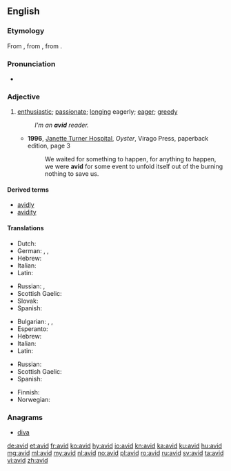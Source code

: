 ==English==

===Etymology===
From {{etyl|fr|en}} {{term|avide|lang=fr}}, from {{etyl|la|en}} {{term|avidus||eager, desirous; greedy|lang=la}}, from {{m|la|aveō||wish, desire, long for, crave}}.

===Pronunciation===
* {{IPA|/ævɪd/|/ævəd/|lang=en}}

===Adjective===
{{en-adj}}

# [[enthusiastic]]; [[passionate]]; [[long]]ing eagerly; [[eager]]; [[greedy]]
#: ''I'm an '''avid''' reader.''
#* '''1996''', [[w:Janette Turner Hospital|Janette Turner Hospital]], ''Oyster'', Virago Press, paperback edition, page 3
#*: We waited for something to happen, for anything to happen, we were '''avid''' for some event to unfold itself out of the burning nothing to save us.

====Derived terms====
* [[avidly]]
* [[avidity]]

====Translations====
{{trans-top|enthusiastic; passionate}}
* Dutch: {{t+|nl|gretig}}
* German: {{t|de|passioniert}}, {{t+|de|begeistert}}, {{t+|de|eifrig}}
* Hebrew: {{t|he|נלהב}}
* Italian: {{t+|it|bramoso}}
* Latin: {{t+|la|avidus}}
{{trans-mid}}
* Russian: {{t+|ru|заядлый|tr=zajádlyj}}, {{t+|ru|страстный|tr=strástnyj}}
* Scottish Gaelic: {{t|gd|gionach}}
* Slovak: {{t|sk|nadšený|m}}
* Spanish: {{t+|es|ávido}}
{{trans-bottom}}

{{trans-top|longing eagerly; eager; greedy}}
* Bulgarian: {{t+|bg|алчен}}, {{t+|bg|лаком}}, {{t+|bg|ненаситен}}
* Esperanto: {{t+|eo|avida}}
* Hebrew: {{t|he|משתוקק}}
* Italian: {{t+|it|avido}}
* Latin: {{t+|la|avidus}}
{{trans-mid}}
* Russian: {{t+|ru|алчный|tr=álčnyj}}
* Scottish Gaelic: {{t|gd|gionach}}
* Spanish: {{t+|es|ávido}}
{{trans-bottom}}

{{checktrans-top}}
* Finnish: {{t|fi|innokas}}
* Norwegian: {{t|no|ivrig}}
{{trans-mid}}
{{trans-bottom}}

===Anagrams===
* [[diva#English|diva]]

[[de:avid]]
[[et:avid]]
[[fr:avid]]
[[ko:avid]]
[[hy:avid]]
[[io:avid]]
[[kn:avid]]
[[ka:avid]]
[[ku:avid]]
[[hu:avid]]
[[mg:avid]]
[[ml:avid]]
[[my:avid]]
[[nl:avid]]
[[no:avid]]
[[pl:avid]]
[[ro:avid]]
[[ru:avid]]
[[sv:avid]]
[[ta:avid]]
[[vi:avid]]
[[zh:avid]]